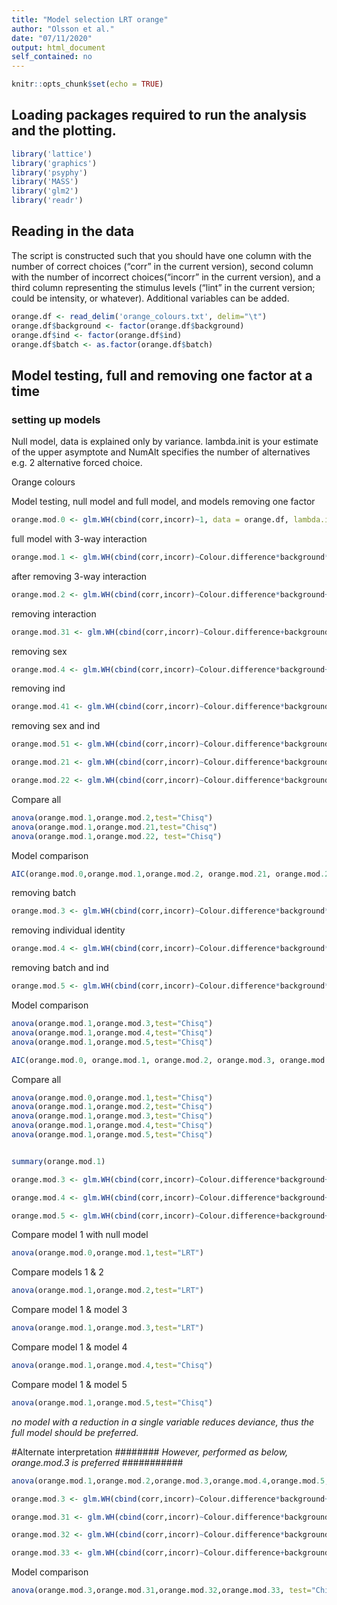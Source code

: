```yaml
---
title: "Model selection LRT orange"
author: "Olsson et al."
date: "07/11/2020"
output: html_document
self_contained: no
---
```


```r
knitr::opts_chunk$set(echo = TRUE)
```

## Loading packages required to run the analysis and the plotting.

```r
library('lattice')
library('graphics')
library('psyphy')
library('MASS')
library('glm2')
library('readr')
```

## Reading in the data

The script is constructed such that you should have one column with the number of correct choices ("corr" in the current version), second column with the number of incorrect choices("incorr" in the current version), and a third column representing the stimulus levels ("lint" in the current version; could be intensity, or whatever). Additional variables can be added.

```r
orange.df <- read_delim('orange_colours.txt', delim="\t") 
orange.df$background <- factor(orange.df$background)
orange.df$ind <- factor(orange.df$ind)
orange.df$batch <- as.factor(orange.df$batch)
```

## Model testing, full and removing one factor at a time

### setting up models

Null model, data is explained only by variance. lambda.init is your estimate of the upper asymptote and NumAlt specifies the number of alternatives e.g. 2 alternative forced choice.


Orange colours

Model testing, null model and full model, and models removing one factor
```r
orange.mod.0 <- glm.WH(cbind(corr,incorr)~1, data = orange.df, lambda.init = 0.1, interval = c(0, 1), NumAlt = 2) # Null model, data is explained only by variance. lambda.init is your estimate of the upper asymptote and NumAlt specifies the number of alternatives e.g. 2 alternative forced choice
```
full model with 3-way interaction
```r
orange.mod.1 <- glm.WH(cbind(corr,incorr)~Colour.difference*background*sex+ind+batch, data = orange.df, lambda.init = 0.05, interval = c(0, 1), NumAlt = 2, maxit=1000) # Model where data is affected by the stimulus level
```

after removing 3-way interaction
```r
orange.mod.2 <- glm.WH(cbind(corr,incorr)~Colour.difference*background+Colour.difference*sex+background*sex+ind+batch, data = orange.df, lambda.init = 0.05, interval = c(0, 1), NumAlt = 2, maxit=100) # Model where data is affected by the stimulus level
```

removing interaction
```r
orange.mod.31 <- glm.WH(cbind(corr,incorr)~Colour.difference+background+sex+ind, data = orange.df, lambda.init = 0.05, interval = c(0, 1), NumAlt = 2, maxit=1000) # Model where data is affected by the stimulus level
```

removing sex
```r
orange.mod.4 <- glm.WH(cbind(corr,incorr)~Colour.difference*background+ind, data = orange.df, lambda.init = 0.05, interval = c(0, 1), NumAlt = 2, maxit=1000) # Model where data is affected by the stimulus level
```

removing ind
```r
orange.mod.41 <- glm.WH(cbind(corr,incorr)~Colour.difference*background+sex, data = orange.df, lambda.init = 0.05, interval = c(0, 1), NumAlt = 2, maxit=1000) # Model where data is affected by the stimulus level
```

removing sex and ind
```r
orange.mod.51 <- glm.WH(cbind(corr,incorr)~Colour.difference*background, data = orange.df, lambda.init = 0.05, interval = c(0, 1), NumAlt = 2, maxit=1000) # Model where data is affected by the stimulus level
```

```r
orange.mod.21 <- glm.WH(cbind(corr,incorr)~Colour.difference*background+Colour.difference*sex+background*sex+ind, data = orange.df, lambda.init = 0.05, interval = c(0, 1), NumAlt = 2, maxit=100) # Model where data is affected by the stimulus level
```


```r
orange.mod.22 <- glm.WH(cbind(corr,incorr)~Colour.difference*background+Colour.difference*sex+background*sex+batch, data = orange.df, lambda.init = 0.05, interval = c(0, 1), NumAlt = 2, maxit=100) # Model where data is affected by the stimulus level
```


Compare all
```r
anova(orange.mod.1,orange.mod.2,test="Chisq")
anova(orange.mod.1,orange.mod.21,test="Chisq")
anova(orange.mod.1,orange.mod.22, test="Chisq")
```

Model comparison
```r
AIC(orange.mod.0,orange.mod.1,orange.mod.2, orange.mod.21, orange.mod.22)
```

removing batch
```r
orange.mod.3 <- glm.WH(cbind(corr,incorr)~Colour.difference*background*sex+ind, data = orange.df, lambda.init = 0.05, interval = c(0, 1), NumAlt = 2, maxit=100) # Model where data is affected by the stimulus level
```

removing individual identity
```r
orange.mod.4 <- glm.WH(cbind(corr,incorr)~Colour.difference*background*sex+batch, data = orange.df, lambda.init = 0.05, interval = c(0, 1), NumAlt = 2, maxit=100) # Model where data is affected by the stimulus level
```

removing batch and ind
```r
orange.mod.5 <- glm.WH(cbind(corr,incorr)~Colour.difference*background*sex, data = orange.df, lambda.init = 0.1, interval = c(0, 1), NumAlt = 2, maxit=100) # Model where data is affected by the stimulus level
```

Model comparison
```r
anova(orange.mod.1,orange.mod.3,test="Chisq")
anova(orange.mod.1,orange.mod.4,test="Chisq")
anova(orange.mod.1,orange.mod.5,test="Chisq")

AIC(orange.mod.0, orange.mod.1, orange.mod.2, orange.mod.3, orange.mod.4, orange.mod.5)
```

Compare all
```r
anova(orange.mod.0,orange.mod.1,test="Chisq")
anova(orange.mod.1,orange.mod.2,test="Chisq")
anova(orange.mod.1,orange.mod.3,test="Chisq")
anova(orange.mod.1,orange.mod.4,test="Chisq")
anova(orange.mod.1,orange.mod.5,test="Chisq")


summary(orange.mod.1)
```


```r
orange.mod.3 <- glm.WH(cbind(corr,incorr)~Colour.difference*background+batch+ind, data = orange.df, lambda.init = 0.05, interval = c(0, 1), NumAlt = 2) # Model where data is affected by the stimulus level
```


```r
orange.mod.4 <- glm.WH(cbind(corr,incorr)~Colour.difference*background+sex+ind, data = orange.df, lambda.init = 0.05, interval = c(0, 1), NumAlt = 2) # Model where data is affected by the stimulus level
```


```r
orange.mod.5 <- glm.WH(cbind(corr,incorr)~Colour.difference+background+batch+sex+ind, data = orange.df, lambda.init = 0.05, interval = c(0, 1), NumAlt = 2) # Model where data is affected by the stimulus level
```

Compare model 1 with null model
```r
anova(orange.mod.0,orange.mod.1,test="LRT")
```

Compare models 1 & 2
```r
anova(orange.mod.1,orange.mod.2,test="LRT")
```

Compare model 1 & model 3
```r
anova(orange.mod.1,orange.mod.3,test="LRT")
```

Compare model 1 & model 4
```r
anova(orange.mod.1,orange.mod.4,test="Chisq")
```

Compare model 1 & model 5
```r
anova(orange.mod.1,orange.mod.5,test="Chisq")
```

*no model with a reduction in a single variable reduces deviance,*
*thus the full model should be preferred.*

#Alternate interpretation
######## *However, performed as below, orange.mod.3 is preferred* ###########
```r
anova(orange.mod.1,orange.mod.2,orange.mod.3,orange.mod.4,orange.mod.5, test="Chisq")
```

```r
orange.mod.3 <- glm.WH(cbind(corr,incorr)~Colour.difference*background+batch+ind, data = orange.df, lambda.init = 0.05, interval = c(0, 1), NumAlt = 2) # Model where data is affected by the stimulus level
```

```r
orange.mod.31 <- glm.WH(cbind(corr,incorr)~Colour.difference*background+batch, data = orange.df, lambda.init = 0.05, interval = c(0, 1), NumAlt = 2) # Model where data is affected by the stimulus level
```

```r
orange.mod.32 <- glm.WH(cbind(corr,incorr)~Colour.difference*background+ind, data = orange.df, lambda.init = 0.05, interval = c(0, 1), NumAlt = 2) # Model where data is affected by the stimulus level
```

```r
orange.mod.33 <- glm.WH(cbind(corr,incorr)~Colour.difference+background+batch+ind, data = orange.df, lambda.init = 0.05, interval = c(0, 1), NumAlt = 2) # Model where data is affected by the stimulus level
```

Model comparison
```r
anova(orange.mod.3,orange.mod.31,orange.mod.32,orange.mod.33, test="Chisq")
```